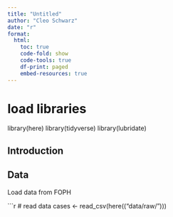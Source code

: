 ```yaml
---
title: "Untitled"
author: "Cleo Schwarz"
date: "r"
format: 
  html:
    toc: true
    code-fold: show
    code-tools: true
    df-print: paged
    embed-resources: true 
---
```

# load libraries 
library(here)
library(tidyverse)
library(lubridate)


## Introduction 



## Data

Load data from FOPH 

```r
# read data 
cases <- read_csv(here(("data/raw/")))

